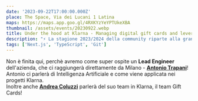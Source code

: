 ```yaml
---
date: '2023-09-22T17:00:00.000Z'
place: The Space, Via dei Lucani 1 Latina
maps: https://maps.app.goo.gl/4RXKYzYeYPTUkeXBA
thumbnail: /assets/events/20230922.webp
title: Under the hood at Klarna - Managing digital gift cards and leveraging AI
description: "⚡️ La stagione 2023/2024 della community riparte alla grande, con una collaborazione incredibile!<br />Per l'evento di settembre infatti siamo riusciti ad ottenere una sponsorizzazione da **[Klarna Engineering](https://engineering.klarna.com/)**"
tags: ['Next.js', 'TypeScript', 'Git']
---
```


Non è finita qui, perchè avremo come super ospite un **Lead Engineer** dell'azienda, che ci raggiungerà direttamente da Milano - **[Antonio Trapani](https://www.linkedin.com/in/antoniotrapani/)**! 
<br />
Antonio ci parlerà di Intelligenza Artificiale e come viene applicata nei progetti Klarna. 
<br />
Inoltre anche **[Andrea Coluzzi](https://www.linkedin.com/in/andrea-coluzzi)** parlerà del suo team in Klarna, il team Gift Cards!